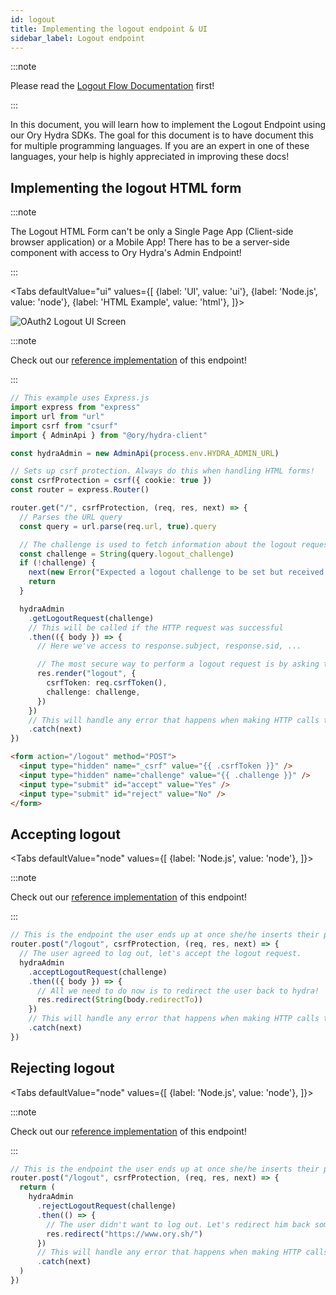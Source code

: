 ```yaml
---
id: logout
title: Implementing the logout endpoint & UI
sidebar_label: Logout endpoint
---
```



:::note

Please read the [Logout Flow Documentation](../concepts/logout) first!

:::

In this document, you will learn how to implement the Logout Endpoint using our Ory Hydra SDKs. The goal for this document is to
have document this for multiple programming languages. If you are an expert in one of these languages, your help is highly
appreciated in improving these docs!

## Implementing the logout HTML form

:::note

The Logout HTML Form can't be only a Single Page App (Client-side browser application) or a Mobile App! There has to be a
server-side component with access to Ory Hydra's Admin Endpoint!

:::

<Tabs
  defaultValue="ui"
  values={[
    {label: 'UI', value: 'ui'},
    {label: 'Node.js', value: 'node'},
    {label: 'HTML Example', value: 'html'},
  ]}>
<TabItem value="ui">

![OAuth2 Logout UI Screen](../images/logout-endpoint.png)

</TabItem>
<TabItem value="node">

:::note

Check out our [reference implementation](https://github.com/ory/hydra-login-consent-node) of this endpoint!

:::

```typescript title="routes/logout.ts"
// This example uses Express.js
import express from "express"
import url from "url"
import csrf from "csurf"
import { AdminApi } from "@ory/hydra-client"

const hydraAdmin = new AdminApi(process.env.HYDRA_ADMIN_URL)

// Sets up csrf protection. Always do this when handling HTML forms!
const csrfProtection = csrf({ cookie: true })
const router = express.Router()

router.get("/", csrfProtection, (req, res, next) => {
  // Parses the URL query
  const query = url.parse(req.url, true).query

  // The challenge is used to fetch information about the logout request from Ory Hydra.
  const challenge = String(query.logout_challenge)
  if (!challenge) {
    next(new Error("Expected a logout challenge to be set but received none."))
    return
  }

  hydraAdmin
    .getLogoutRequest(challenge)
    // This will be called if the HTTP request was successful
    .then(({ body }) => {
      // Here we've access to response.subject, response.sid, ...

      // The most secure way to perform a logout request is by asking the user if he/she really want to log out.
      res.render("logout", {
        csrfToken: req.csrfToken(),
        challenge: challenge,
      })
    })
    // This will handle any error that happens when making HTTP calls to hydra
    .catch(next)
})
```

</TabItem>
<TabItem value="html">

```html
<form action="/logout" method="POST">
  <input type="hidden" name="_csrf" value="{{ .csrfToken }}" />
  <input type="hidden" name="challenge" value="{{ .challenge }}" />
  <input type="submit" id="accept" value="Yes" />
  <input type="submit" id="reject" value="No" />
</form>
```

</TabItem>
</Tabs>

## Accepting logout

<Tabs
  defaultValue="node"
  values={[
    {label: 'Node.js', value: 'node'},
  ]}>
<TabItem value="node">

:::note

Check out our [reference implementation](https://github.com/ory/hydra-login-consent-node) of this endpoint!

:::

```typescript title="routes/logout.ts"
// This is the endpoint the user ends up at once she/he inserts their password and username and hits "Log in".
router.post("/logout", csrfProtection, (req, res, next) => {
  // The user agreed to log out, let's accept the logout request.
  hydraAdmin
    .acceptLogoutRequest(challenge)
    .then(({ body }) => {
      // All we need to do now is to redirect the user back to hydra!
      res.redirect(String(body.redirectTo))
    })
    // This will handle any error that happens when making HTTP calls to hydra
    .catch(next)
})
```

</TabItem>
</Tabs>

## Rejecting logout

<Tabs
  defaultValue="node"
  values={[
    {label: 'Node.js', value: 'node'},
  ]}>
<TabItem value="node">

:::note

Check out our [reference implementation](https://github.com/ory/hydra-login-consent-node) of this endpoint!

:::

```typescript title="routes/logout.ts"
// This is the endpoint the user ends up at once she/he inserts their password and username and hits "Log in".
router.post("/logout", csrfProtection, (req, res, next) => {
  return (
    hydraAdmin
      .rejectLogoutRequest(challenge)
      .then(() => {
        // The user didn't want to log out. Let's redirect him back somewhere or do something else.
        res.redirect("https://www.ory.sh/")
      })
      // This will handle any error that happens when making HTTP calls to hydra
      .catch(next)
  )
})
```

</TabItem>
</Tabs>
